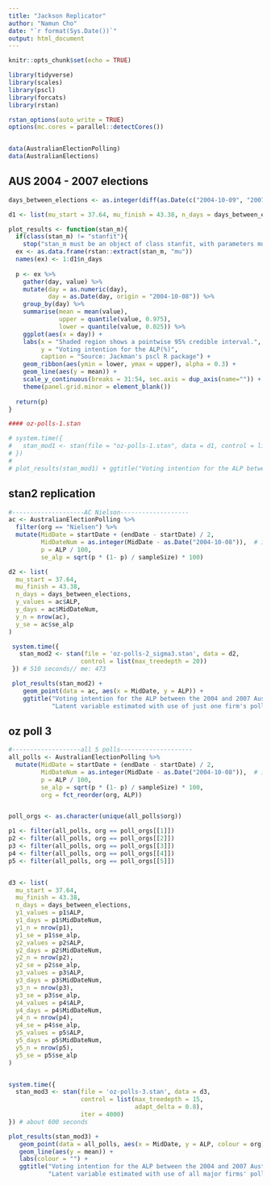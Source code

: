 ```yaml
---
title: "Jackson Replicator"
author: "Namun Cho"
date: "`r format(Sys.Date())`"
output: html_document
---
```


```r
knitr::opts_chunk$set(echo = TRUE)

library(tidyverse)
library(scales)
library(pscl)
library(forcats)
library(rstan)

rstan_options(auto_write = TRUE)
options(mc.cores = parallel::detectCores())


data(AustralianElectionPolling)
data(AustralianElections)
```

## AUS 2004 - 2007 elections

```r


days_between_elections <- as.integer(diff(as.Date(c("2004-10-09", "2007-11-24")))) + 1

d1 <- list(mu_start = 37.64, mu_finish = 43.38, n_days = days_between_elections)

plot_results <- function(stan_m){
  if(class(stan_m) != "stanfit"){
    stop("stan_m must be an object of class stanfit, with parameters mu representing latent vote at a point in time")}
  ex <- as.data.frame(rstan::extract(stan_m, "mu"))
  names(ex) <- 1:d1$n_days
  
  p <- ex %>%
    gather(day, value) %>%
    mutate(day = as.numeric(day),
           day = as.Date(day, origin = "2004-10-08")) %>%
    group_by(day) %>%
    summarise(mean = mean(value),
              upper = quantile(value, 0.975),
              lower = quantile(value, 0.025)) %>%
    ggplot(aes(x = day)) +
    labs(x = "Shaded region shows a pointwise 95% credible interval.",
         y = "Voting intention for the ALP(%)",
         caption = "Source: Jackman's pscl R package") + 
    geom_ribbon(aes(ymin = lower, ymax = upper), alpha = 0.3) +
    geom_line(aes(y = mean)) + 
    scale_y_continuous(breaks = 31:54, sec.axis = dup_axis(name="")) + 
    theme(panel.grid.minor = element_blank())
  
  return(p)
}
```

```r
#### oz-polls-1.stan

# system.time({
#   stan_mod1 <- stan(file = "oz-polls-1.stan", data = d1, control = list(max_treedepth = 20))
# })
# 
# plot_results(stan_mod1) + ggtitle("Voting intention for the ALP between the 2004 and 2007 AUS elections", "Latent variable estimated with no user of polling data")
```

## stan2 replication

```r

#--------------------AC Nielson-------------------
ac <- AustralianElectionPolling %>%
  filter(org == "Nielsen") %>%
  mutate(MidDate = startDate + (endDate - startDate) / 2,
         MidDateNum = as.integer(MidDate - as.Date("2004-10-08")),  # ie number of days since first election; last election (9 October 2004) is day 1
         p = ALP / 100,
         se_alp = sqrt(p * (1- p) / sampleSize) * 100)

d2 <- list(
  mu_start = 37.64,
  mu_finish = 43.38,
  n_days = days_between_elections,
  y_values = ac$ALP,
  y_days = ac$MidDateNum,
  y_n = nrow(ac),
  y_se = ac$se_alp
)

 system.time({
   stan_mod2 <- stan(file = 'oz-polls-2_sigma3.stan', data = d2,
                    control = list(max_treedepth = 20))
 }) # 510 seconds// me: 473

 plot_results(stan_mod2) +
    geom_point(data = ac, aes(x = MidDate, y = ALP)) +
    ggtitle("Voting intention for the ALP between the 2004 and 2007 Australian elections",
            "Latent variable estimated with use of just one firm's polling data (Nielsen)")

```


## oz poll 3

```r
#-------------------all 5 polls--------------------
all_polls <- AustralianElectionPolling %>%
  mutate(MidDate = startDate + (endDate - startDate) / 2,
         MidDateNum = as.integer(MidDate - as.Date("2004-10-08")),  # ie number of days since starting election
         p = ALP / 100,
         se_alp = sqrt(p * (1- p) / sampleSize) * 100,
         org = fct_reorder(org, ALP))


poll_orgs <- as.character(unique(all_polls$org))

p1 <- filter(all_polls, org == poll_orgs[[1]])
p2 <- filter(all_polls, org == poll_orgs[[2]])
p3 <- filter(all_polls, org == poll_orgs[[3]])
p4 <- filter(all_polls, org == poll_orgs[[4]])
p5 <- filter(all_polls, org == poll_orgs[[5]])


d3 <- list(
  mu_start = 37.64,
  mu_finish = 43.38,
  n_days = days_between_elections,
  y1_values = p1$ALP,
  y1_days = p1$MidDateNum,
  y1_n = nrow(p1),
  y1_se = p1$se_alp,
  y2_values = p2$ALP,
  y2_days = p2$MidDateNum,
  y2_n = nrow(p2),
  y2_se = p2$se_alp,
  y3_values = p3$ALP,
  y3_days = p3$MidDateNum,
  y3_n = nrow(p3),
  y3_se = p3$se_alp,
  y4_values = p4$ALP,
  y4_days = p4$MidDateNum,
  y4_n = nrow(p4),
  y4_se = p4$se_alp,
  y5_values = p5$ALP,
  y5_days = p5$MidDateNum,
  y5_n = nrow(p5),
  y5_se = p5$se_alp
)


system.time({
  stan_mod3 <- stan(file = 'oz-polls-3.stan', data = d3,
                    control = list(max_treedepth = 15,
                                   adapt_delta = 0.8),
                    iter = 4000)
}) # about 600 seconds

plot_results(stan_mod3) +
   geom_point(data = all_polls, aes(x = MidDate, y = ALP, colour = org), size = 2) +
   geom_line(aes(y = mean)) +
   labs(colour = "") +
   ggtitle("Voting intention for the ALP between the 2004 and 2007 Australian elections",
           "Latent variable estimated with use of all major firms' polling data")
```
